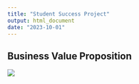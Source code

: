```yaml
---
title: "Student Success Project"
output: html_document
date: "2023-10-01"
---
```


## **Business Value Proposition**

![](images/poster Value proposition canvas simple white.png)
